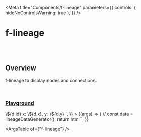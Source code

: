 
<Meta
  title="Components/f-lineage"
  parameters={{
    controls: { hideNoControlsWarning: true },
  }}
/>

# f-lineage

<br />
<br />

## Overview

<f-div direction="column" gap="x-small" height="hug-content">
  <f-icon-button icon="i-delete" type="transparent"></f-icon-button>
  <f-icon-button icon="i-edit" type="transparent"></f-icon-button>
</f-div>

f-lineage to display nodes and connections.

<br />

### [Playground](/story/components-f-lineage--playground)

<Canvas>
  <Story
    name="Playground"
    argTypes={{
      direction: {
        control: "select",
        options: ["horizontal", "vertical"],
      },
      data: {
        control: "object",
      },
      padding: {
        control: "number",
      },
      gap: {
        control: "number",
      },
      ["node-size"]: {
        control: "object",
      },
      ["children-node-size"]: {
        control: "object",
      },
      ["max-childrens"]: {
        control: "number",
      },
    }}
    args={{
      direction: "horizontal",
      data: [
        {
          id: "level1_1",
          to: [
            {
              id: "level1_2_1",
              children: [
                {
                  id: "child1_1_2_1",
                },
                {
                  id: "child2_1_2_1",
                },
              ],
            },
            {
              id: "level1_2_2",
              to: [
                {
                  id: "level1_3_1",
                  to: [
                    {
                      id: "level1_4_1",
                    },
                    {
                      id: "level1_4_2",
                    },
                  ],
                },
              ],
            },
          ],
          children: [
            {
              id: "child1",
            },
            {
              id: "child2",
            },
            {
              id: "child3",
            },
            {
              id: "child4",
            },
            {
              id: "child5",
            },
            {
              id: "child6",
            },
            {
              id: "child7",
            },
            {
              id: "child8",
            },
            {
              id: "child9",
            },
            {
              id: "child10",
            },
            {
              id: "child11",
            },
            {
              id: "child12",
            },
            {
              id: "child13",
            },
            {
              id: "child14",
            },
            {
              id: "child15",
            },
            {
              id: "child16",
            },
          ],
          links: [
            {
              nodeid: "level2_4_1",
            },
          ],
        },
        {
          id: "level1_2",
          to: [
            {
              id: "level2_2_1",
              children: [
                {
                  id: "child1_2_2_1",
                },
                {
                  id: "child2_2_2_1",
                },
                {
                  id: "child3_2_2_1",
                },
              ],
            },
            {
              id: "level2_2_2",
              to: [
                {
                  id: "level2_3_1",
                  to: [
                    {
                      id: "level2_4_1",
                    },
                  ],
                },
              ],
            },
            {
              id: "level2_2_3",
              to: [
                {
                  id: "node1",
                },
              ],
            },
          ],
          links: [
            {
              nodeid: "level1_4_1",
            },
            {
              nodeid: "level2_4_1",
            },
          ],
        },
        {
          id: "level1_3",
          to: [
            {
              id: "level3_2_1",
            },
            {
              id: "level3_2_2",
            },
          ],
          links: [
            {
              nodeid: "level2_4_1",
            },
          ],
        },
      ],
      padding: 16,
      gap: 100,
      ["node-size"]: { width: 200, height: 52 },
      ["children-node-size"]: { width: 200, height: 32 },
      ["max-childrens"]: 8,
      ["node-template"]: `<f-div
        state="secondary"
        width="100%"
        height="100%"
        padding="none medium"
        align="middle-left"
        variant="curved"
        gap="small"
        \${d.children ? 'border="small solid default bottom"' : ""}
      >
        <f-icon source="i-user" size="medium"></f-icon>
        <f-div direction="column" height="hug-content" align="middle-left">
          <f-text variant="code" size="large" ellipsis>\${d.id}</f-text>
          <f-text variant="code" size="small" ellipsis
            >x: \${d.x}, y: \${d.y}</f-text
          >
        </f-div>
      </f-div>`,
    }}
  >
    {(args) => {
      //  const data = lineageDataGenerator();
      return html`<f-lineage
        .direction=${args.direction}
        .data=${args.data}
        .padding=${args.padding}
        .gap=${args.gap}
        .node-size=${args["node-size"]}
        .children-node-size=${args["children-node-size"]}
        .max-childrens=${args["max-childrens"]}
        .node-template=${args["node-template"]}
      ></f-lineage>`;
    }}
  </Story>
</Canvas>

<br />

<ArgsTable of={"f-lineage"} />
